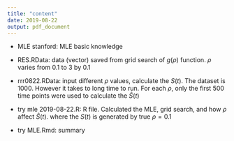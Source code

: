 ```yaml
---
title: "content"
date: 2019-08-22
output: pdf_document
---
```


* MLE stanford: MLE basic knowledge

* RES.RData: data (vector) saved from grid search of $g(\rho)$ function. $\rho$ varies from 0.1 to 3 by 0.1

* rrr0822.RData: input different $\rho$ values, calculate the $S(t)$. The dataset is 1000. However it takes to long time to run. For each $\rho$, only the first 500 time points were used to calculate the $\hat S(t)$

* try mle 2019-08-22.R: R file. Calculated the MLE, grid search, and how $\rho$ affect $\hat S(t)$. where the $S(t)$ is generated by true $\rho = 0.1$

* try MLE.Rmd: summary

